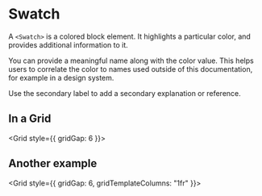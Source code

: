 
# Swatch

A `<Swatch>` is a colored block element.
It highlights a particular color, and provides additional information to it.

<Swatch value="#FF00FF" />

You can provide a meaningful name along with the color value.
This helps users to correlate the color to names used outside of this documentation, for example in a design system.

<Swatch value="#FF00FF" name="Primary" />

Use the secondary label to add a secondary explanation or reference.

<Swatch value="#FF00FF" name="Primary" ancestry="Red 700" />

## In a Grid

<Grid style={{ gridGap: 6 }}>
  <Swatch value="#0E5A8A" contrastValue="#FFFFFF" name="@blue1" />
  <Swatch value="#106BA3" contrastValue="#FFFFFF" name="@blue2" />
  <Swatch value="#137CBD" contrastValue="#FFFFFF" name="@blue3" />
  <Swatch value="#2B95D6" contrastValue="#000000" name="@blue4" />
  <Swatch value="#48AFF0" contrastValue="#000000" name="@blue5" />
</Grid>

## Another example

<Grid style={{ gridGap: 6, gridTemplateColumns: "1fr" }}>
  <Swatch value="#F58221" name="Access" ancestry="Orange 300" />
  <Swatch value="#D9418D" name="Use" ancestry="Red 500" />
  <Swatch value="#B87AF2" name="Innovation" ancestry="Violett 500" />
  <Swatch value="#4188D9" name="Jobs" ancestry="Blue 500" />
  <Swatch value="#4AE6CC" name="Society" ancestry="…" />
  <Swatch value="#1FD35B" name="Trust" ancestry="Green 400" />
  <Swatch value="#C4D534" name="Market Openness" ancestry="…" />
</Grid>
